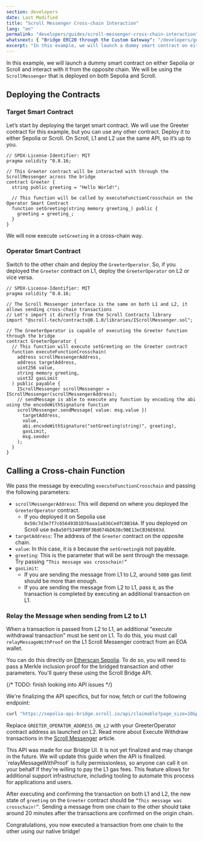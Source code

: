 ```yaml
---
section: developers
date: Last Modified
title: "Scroll Messenger Cross-chain Interaction"
lang: "en"
permalink: "developers/guides/scroll-messenger-cross-chain-interaction"
whatsnext: { "Bridge ERC20 through the Custom Gateway": "/developers/guides/bridge-erc20-through-the-custom-gateway" }
excerpt: "In this example, we will launch a dummy smart contract on either Sepolia or Scroll Sepolia testnet and interact with it from the opposite chain."
---
```



In this example, we will launch a dummy smart contract on either Sepolia or Scroll and interact
with it from the opposite chain. We will be using the `ScrollMessenger` that is deployed on both
Sepolia and Scroll.

## Deploying the Contracts

### Target Smart Contract

Let’s start by deploying the target smart contract. We will use the Greeter contract for this
example, but you can use any other contract. Deploy it to either Sepolia or Scroll. On Scroll, L1
and L2 use the same API, so it’s up to you.

```solidity
// SPDX-License-Identifier: MIT
pragma solidity ^0.8.16;

// This Greeter contract will be interacted with through the ScrollMessenger across the bridge
contract Greeter {
  string public greeting = "Hello World!";

  // This function will be called by executeFunctionCrosschain on the Operator Smart Contract
  function setGreeting(string memory greeting_) public {
    greeting = greeting_;
  }
}
```

We will now execute `setGreeting` in a cross-chain way.

### Operator Smart Contract

Switch to the other chain and deploy the `GreeterOperator`. So, if you deployed the `Greeter` contract on L1, deploy the `GreeterOperator` on L2 or vice versa.

```solidity
// SPDX-License-Identifier: MIT
pragma solidity ^0.8.16;

// The Scroll Messenger interface is the same on both L1 and L2, it allows sending cross-chain transactions
// Let's import it directly from the Scroll Contracts library
import "@scroll-tech/contracts@0.1.0/libraries/IScrollMessenger.sol";

// The GreeterOperator is capable of executing the Greeter function through the bridge
contract GreeterOperator {
  // This function will execute setGreeting on the Greeter contract
  function executeFunctionCrosschain(
    address scrollMessengerAddress,
    address targetAddress,
    uint256 value,
    string memory greeting,
    uint32 gasLimit
  ) public payable {
    IScrollMessenger scrollMessenger = IScrollMessenger(scrollMessengerAddress);
    // sendMessage is able to execute any function by encoding the abi using the encodeWithSignature function
    scrollMessenger.sendMessage{ value: msg.value }(
      targetAddress,
      value,
      abi.encodeWithSignature("setGreeting(string)", greeting),
      gasLimit,
      msg.sender
    );
  }
}
```

## Calling a Cross-chain Function

We pass the message by executing `executeFunctionCrosschain` and passing the following parameters:

- `scrollMessengerAddress`: This will depend on where you deployed the `GreeterOperator` contract.
  - If you deployed it on Sepolia use `0x50c7d3e7f7c656493D1D76aaa1a836CedfCBB16A`. If you deployed on Scroll use `0xBa50f5340FB9F3Bd074bD638c9BE13eCB36E603d`.
- `targetAddress`: The address of the `Greeter` contract on the opposite chain.
- `value`: In this case, it is `0` because the `setGreeting`is not payable.
- `greeting`: This is the parameter that will be sent through the message. Try passing `“This message was crosschain!”`
- `gasLimit`:
  - If you are sending the message from L1 to L2, around `5000` gas limit should be more than enough.
  - If you are sending the message from L2 to L1, pass `0`, as the transaction is completed by executing an additional transaction on L1.

### Relay the Message when sending from L2 to L1

When a transaction is passed from L2 to L1, an additional "execute withdrawal transaction" must be sent on L1. To do this, you must call `relayMessageWithProof` on the L1 Scroll Messenger
contract from an EOA wallet.

You can do this directly on [Etherscan Sepolia](https://sepolia.etherscan.io/address/0x50c7d3e7f7c656493d1d76aaa1a836cedfcbb16a#writeProxyContract#F3).
To do so, you will need to pass a Merkle inclusion proof for the bridged transaction and other parameters. You'll query these using the Scroll Bridge API.

{/* TODO: finish looking into API issues */}

We're finalizing the API specifics, but for now, fetch or curl the following endpoint:

```bash
curl "https://sepolia-api-bridge.scroll.io/api/claimable?page_size=10&page=1&address=GREETER_OPERATOR_ADDRESS_ON_L2"
```

Replace `GREETER_OPERATOR_ADDRESS_ON_L2` with your GreeterOperator contract address as launched on L2. Read more about Execute Withdraw transactions
in the [Scroll Messenger](/developers/l1-and-l2-bridging/the-scroll-messenger) article.

<Aside type="danger" title="Experimental API">
  This API was made for our Bridge UI. It is not yet finalized and may change in the future. We will update this guide
  when the API is finalized.
</Aside>

<Aside type="caution" title="Anyone can execute your L2 → L1 Message">
  `relayMessageWithProof` is fully permissionless, so anyone can call it on your behalf if they're willing to pay the L1
  gas fees. This feature allows for additional support infrastructure, including tooling to automate this process for
  applications and users.
</Aside>

After executing and confirming the transaction on both L1 and L2, the new state of `greeting` on the `Greeter` contract should be `“This message was crosschain!”`. Sending a message from one chain to the other should take around 20 minutes after the transactions are confirmed on the origin chain.

Congratulations, you now executed a transaction from one chain to the other using our native bridge!
